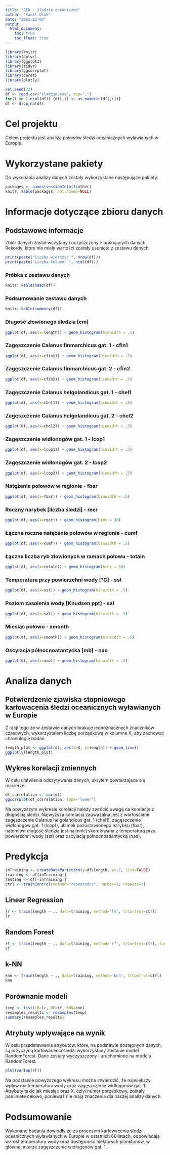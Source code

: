 ```yaml
---
title: "ZED - śledzie oceaniczne"
author: "Kamil Osak"
date: "2022-12-02"
output: 
  html_document:
    toc: true
    toc_float: true
---
```


```r
library(knitr)
library(dplyr)
library(ggplot2)
library(tidyr)
library(ggcorrplot)
library(caret)
library(plotly)

set.seed(22)
df <- read.csv("sledzie.csv", sep=",")
for(i in 1:ncol(df)) {df[,i] <- as.numeric(df[,i])}
df <- drop_na(df)
```

# Cel projektu
Celem projektu jest analiza połowów śledzi oceanicznych wyławianych w Europie.

# Wykorzystane pakiety
Do wykonania analizy danych zostały wykorzystane następujące pakiety:

```r
packages <- names(sessionInfo()$other)
knitr::kable(packages, col.names=NULL)
```

# Informacje dotyczące zbioru danych
## Podstawowe informacje
Zbiór danych został wczytany i oczyszczony z brakujących danych. Rekordy, które nie miały wartości zostały usunięte z zestawu danych. 

```r
print(paste("Liczba wierszy: ", nrow(df)))
print(paste("Liczba kolumn: ", ncol(df)))
```

### Próbka z zestawu danych
```r
knitr::kable(head(df))
```

### Podsumowanie zestawu danych
```r
knitr::kable(summary(df))
```

### Długość złowionego śledzia [cm]
```r
ggplot(df, aes(x=length)) + geom_histogram(binwidth = .5)
```

### Zagęszczenie Calanus finmarchicus gat. 1 - cfin1
```r
ggplot(df, aes(x=cfin1)) + geom_histogram(binwidth = .5)
```

### Zagęszczenie Calanus finmarchicus gat. 2 - cfin2
```r
ggplot(df, aes(x=cfin2)) + geom_histogram(binwidth = .5)
```

### Zagęszczenie Calanus helgolandicus gat. 1 - chel1
```r
ggplot(df, aes(x=chel1)) + geom_histogram(binwidth = .5)
```

### Zagęszczenie Calanus helgolandicus gat. 2 - chel2
```r
ggplot(df, aes(x=chel2)) + geom_histogram(binwidth = .5)
```

### Zagęszczenie widłonogów gat. 1 - lcop1
```r
ggplot(df, aes(x=lcop1)) + geom_histogram(binwidth = .5)
```

### Zagęszczenie widłonogów gat. 2 - lcop2
```r
ggplot(df, aes(x=lcop2)) + geom_histogram(binwidth = .5)
```

### Natężenie połowów w regionie - fbar
```r
ggplot(df, aes(x=fbar)) + geom_histogram(binwidth = .5)
```

### Roczny narybek [liczba śledzi] - recr
```r
ggplot(df, aes(x=recr)) + geom_histogram(bins = 30)
```

### Łączne roczne natężenie połowów w regionie - cumf
```r
ggplot(df, aes(x=cumf)) + geom_histogram(binwidth = .5)
```

### Łączna liczba ryb złowionych w ramach połowu - totaln
```r
ggplot(df, aes(x=totaln)) + geom_histogram(bins = 30)
```

### Temperatura przy powierzchni wody [°C] - sst
```r
ggplot(df, aes(x=sst)) + geom_histogram(binwidth = .5)
```

### Poziom zasolenia wody [Knudsen ppt] - sal
```r
ggplot(df, aes(x=sal)) + geom_histogram(binwidth = .5)
```

### Miesiąc połowu - xmonth
```r
ggplot(df, aes(x=xmonth)) + geom_histogram(binwidth = .5)
```

### Oscylacja północnoatantycka [mb] - nao
```r
ggplot(df, aes(x=nao)) + geom_histogram(binwidth = .5)
```

# Analiza danych
## Potwierdzenie zjawiska stopniowego karłowacenia śledzi oceanicznych wyławianych w Europie
Z racji tego że w zestawie danych brakuje jednoznacznych znaczników czasowych, wykorzystałem liczbę porządkową w kolumne X, aby zachować chronologię badań.
```r
length_plot <- ggplot(df, aes(x=X, y=length)) + geom_line()
ggplotly(length_plot)
```

## Wykres korelacji zmiennych
W celu ułatwienia odczytywania danych, ukryłem powtarzające się macierze.
```r
df_correlation <- cor(df)
ggcorrplot(df_correlation, type="lower")
```

Na powyższym wykresie korelacji należy zwrócić uwagę na korelacje z długością śledzi. Najwyższa korelacja zauważalna jest z wartościami zagęszczenie Calanus helgolandicus gat. 1 (chel1), zagęszczenie widłonogów gat. 1 (lcop1), ułamek pozostawionego narybku (fbar), natomiast długość śledzia jest najmniej skorelowana z temperaturą przy powierzchni wody (sst) oraz oscylacją północnoatlantycką (nao).

# Predykcja
```r
inTraining <- createDataPartition(y=df$length, p=.7, list=FALSE)
training <- df[inTraining,]
testing <- df[-inTraining,]
ctrl <- trainControl(method="repeatedcv", number=2, repeats=5)
```

## Linear Regression
```r
lr <- train(length ~ ., data=training, method='lm', trControl=ctrl)
lr
```

## Random Forest
```r
rf <- train(length ~ ., data=training, method='rf', trControl=ctrl, tundeGrid=data.frame(mtry=8), importance=TRUE, ntree=15)
rf
```

## k-NN
```r
knn <- train(length ~ ., data=training, method='knn', trControl=ctrl)
knn
```

## Porównanie modeli
```r
temp <- list(LR=lr, RF=rf, KNN=knn)
resamples_results <- resamples(temp)
summary(resamples_results)
```

## Atrybuty wpływające na wynik
W celu przedstawienia atrybutów, które, na podstawie dostępnych danych, są przyczyną karłowacenia śledzi wykorzystany zostanie model RandomForest. Dane zostały wyczyszczony i uruchomione na modelu RandomForest.

```r
plot(varImp(rf))
```

Na podstawie powyższego wykresu można stwierdzić, że największy wpływ ma temperatura wody oraz zagęszczenie widłogonów gat. 1. Atrybuty takie jak miesiąc oraz X, czlyi numer porządkowy, zostały pominięte celowo, ponieważ nie mają znaczenia dla naszej analizy danych.

# Podsumowanie
Wykonane badania dowiodły że za procesem karłowacenia śledzi oceanicznych wyławianych w Europie w ostatnich 60 latach, odpowiadają wzrost temperatury wody oraz dostępność niektórych planktonów, w głównej mierze zagęszczenie widłogonów gat. 1.